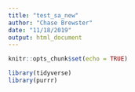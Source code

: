 ```yaml
---
title: "test_sa_new"
author: "Chase Brewster"
date: "11/18/2019"
output: html_document
---
```


```r
knitr::opts_chunk$set(echo = TRUE)

library(tidyverse)
library(purrr)
```

